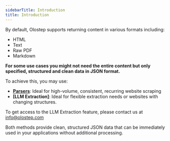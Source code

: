 ```yaml
---
sidebarTitle: Introduction
title: Introduction
---
```


By default, Olostep supports returning content in various formats including:
- HTML
- Text
- Raw PDF
- Markdown

**For some use cases you might not need the entire content but only specified, structured and clean data in JSON format.**

To achieve this, you may use: 

- **[Parsers](./parsers)**: Ideal for high-volume, consistent, recurring website scraping
- **[LLM Extraction]**: Ideal for flexible extraction needs or websites with changing structures.

To get access to the LLM Extraction feature, please contact us at info@olostep.com

Both methods provide clean, structured JSON data that can be immediately used in your applications without additional processing.
